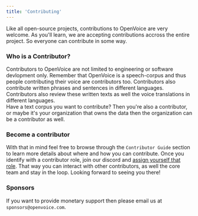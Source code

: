 ```yaml
---
title: 'Contributing'
---
```


Like all open-source projects, contributions to OpenVoice are very welcome. As you'll learn, we are accepting contributions accross the entire project. 
So everyone can contribute in some way. 

### Who is a Contributor?
Contributors to OpenVoice are not limited to engineering or software devlopment only. Remember that OpenVoice is a speech-corpus and thus people contributing 
their voice are contributors too. Contributors also contribute written phrases and sentences in different languages. Contributors also review these written texts as well 
the voice translations in different languages.   
Have a text corpus you want to contribute? Then you're also a contributor, or maybe it's your organization that owns the data then the organization 
can be a contributor as well. 

### Become a contributor
With that in mind feel free to browse through the `Contributor Guide` section to learn more details about where and how you can contribute. 
Once you identify with a contributor role, join our discord and [assign yourself that role](https://discord.com/channels/1254395168073973832/1254451516677554317). 
That way you can interact with other contributors, as well the core team and stay in the loop. Looking forward to seeing you there!

### Sponsors
If you want to provide monetary support then please email us at `sponsors@openvoice.com`.  